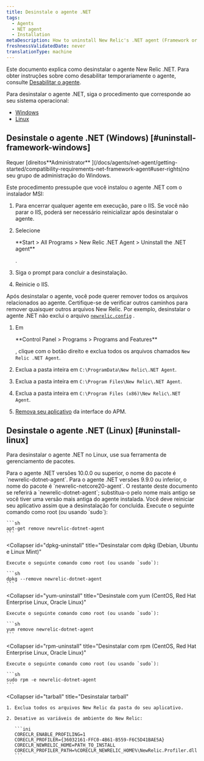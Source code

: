 ```yaml
---
title: Desinstale o agente .NET
tags:
  - Agents
  - NET agent
  - Installation
metaDescription: How to uninstall New Relic's .NET agent (Framework or Core).
freshnessValidatedDate: never
translationType: machine
---
```


Este documento explica como desinstalar o agente New Relic .NET. Para obter instruções sobre como desabilitar temporariamente o agente, consulte [Desabilitar o agente](/docs/agents/manage-apm-agents/installation/disable-apm-agent#net).

Para desinstalar o agente .NET, siga o procedimento que corresponde ao seu sistema operacional:

* [Windows](#uninstall-framework-windows)
* [Linux](#uninstall-linux)

## Desinstale o agente .NET (Windows) [#uninstall-framework-windows]

<Callout variant="tip">
  Requer [direitos<DNT>**Administrator**</DNT> ](/docs/agents/net-agent/getting-started/compatibility-requirements-net-framework-agent#user-rights)no seu grupo de administração do Windows.
</Callout>

Este procedimento pressupõe que você instalou o agente .NET com o instalador MSI:

1. Para encerrar qualquer agente em execução, pare o IIS. Se você não parar o IIS, poderá ser necessário reinicializar após desinstalar o agente.

2. Selecione

   <DNT>
     **Start > All Programs > New Relic .NET Agent > Uninstall the .NET agent**
   </DNT>

   .

3. Siga o prompt para concluir a desinstalação.

4. Reinicie o IIS.

Após desinstalar o agente, você pode querer remover todos os arquivos relacionados ao agente. Certifique-se de verificar outros caminhos para remover quaisquer outros arquivos New Relic. Por exemplo, desinstalar o agente .NET não exclui o arquivo [`newrelic.config`](/docs/agents/net-agent/installation-configuration/net-agent-configuration#config-options-precedence) .

1. Em

   <DNT>
     **Control Panel > Programs > Programs and Features**
   </DNT>

   , clique com o botão direito e exclua todos os arquivos chamados `New Relic .NET Agent`.

2. Exclua a pasta inteira em `C:\ProgramData\New Relic\.NET Agent`.

3. Exclua a pasta inteira em `C:\Program Files\New Relic\.NET Agent`.

4. Exclua a pasta inteira em `C:\Program Files (x86)\New Relic\.NET Agent`.

5. [Remova seu aplicativo](/docs/apm/new-relic-apm/maintenance/remove-applications-from-new-relic-ui) da interface do APM.

## Desinstale o agente .NET (Linux) [#uninstall-linux]

Para desinstalar o agente .NET no Linux, use sua ferramenta de gerenciamento de pacotes.

<Callout variant="important">
  Para o agente .NET versões 10.0.0 ou superior, o nome do pacote é `newrelic-dotnet-agent`. Para o agente .NET versões 9.9.0 ou inferior, o nome do pacote é `newrelic-netcore20-agent`. O restante deste documento se referirá a `newrelic-dotnet-agent`; substitua-o pelo nome mais antigo se você tiver uma versão mais antiga do agente instalada.
</Callout>

<Callout variant="important">
  Você deve reiniciar seu aplicativo assim que a desinstalação for concluída.
</Callout>

<CollapserGroup>
  <Collapser
    id="apt-uninstall"
    title="Desinstale com apt (Debian, Ubuntu e Linux Mint)"
  >
    Execute o seguinte comando como root (ou usando `sudo`):

    ```sh
    apt-get remove newrelic-dotnet-agent
    ```
  </Collapser>

  <Collapser
    id="dpkg-uninstall"
    title="Desinstalar com dpkg (Debian, Ubuntu e Linux Mint)"
  >
    Execute o seguinte comando como root (ou usando `sudo`):

    ```sh
    dpkg --remove newrelic-dotnet-agent
    ```
  </Collapser>

  <Collapser
    id="yum-uninstall"
    title="Desinstale com yum (CentOS, Red Hat Enterprise Linux, Oracle Linux)"
  >
    Execute o seguinte comando como root (ou usando `sudo`):

    ```sh
    yum remove newrelic-dotnet-agent
    ```
  </Collapser>

  <Collapser
    id="rpm-uninstall"
    title="Desinstalar com rpm (CentOS, Red Hat Enterprise Linux, Oracle Linux)"
  >
    Execute o seguinte comando como root (ou usando `sudo`):

    ```sh
    sudo rpm -e newrelic-dotnet-agent
    ```
  </Collapser>

  <Collapser
    id="tarball"
    title="Desinstalar tarball"
  >
    1. Exclua todos os arquivos New Relic da pasta do seu aplicativo.

    2. Desative as variáveis de ambiente do New Relic:

       ```ini
       CORECLR_ENABLE_PROFILING=1
       CORECLR_PROFILER={36032161-FFC0-4B61-B559-F6C5D41BAE5A}
       CORECLR_NEWRELIC_HOME=PATH_TO_INSTALL
       CORECLR_PROFILER_PATH=%CORECLR_NEWRELIC_HOME%\NewRelic.Profiler.dll
       ```
  </Collapser>
</CollapserGroup>
